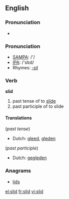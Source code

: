 ==English==

===Pronunciation===
*{{audio|en-us-slid.ogg|Audio (US)}}


=== Pronunciation ===
*[[w:SAMPA|SAMPA]]: /'/
*[[w:IPA|IPA]]: /'slɪd/
*Rhymes: [[Rhymes:English:-ɪd|-ɪd]]

=== Verb ===
'''slid'''

# past tense of to [[slide]]
# past participle of to slide

====Translations====
(''past tense'')
*Dutch: [[gleed]], [[gleden]]

(''past participle'')
*Dutch: [[gegleden]]

===Anagrams===
*[[lids]]

[[el:slid]]
[[fr:slid]]
[[vi:slid]]